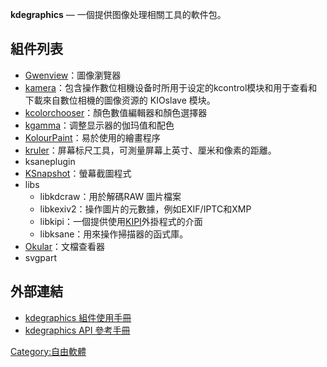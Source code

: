 {{Unreferenced |time=2009-05-15T05:18:09+00:00 }}
'''kdegraphics''' — 一個提供图像处理相關工具的軟件包。

== 組件列表 ==
* [[Gwenview|Gwenview]]：圖像瀏覽器
* [[kamera|kamera]]：包含操作數位相機设备时所用于设定的kcontrol模块和用于查看和下載來自數位相機的圖像资源的 KIOslave 模块。
* [[kcolorchooser|kcolorchooser]]：顏色數值編輯器和顏色選擇器
* [[kgamma|kgamma]]：调整显示器的伽玛值和配色
* [[KolourPaint|KolourPaint]]：易於使用的繪畫程序
* [[kruler|kruler]]：屏幕标尺工具，可測量屏幕上英寸、厘米和像素的距離。
* ksaneplugin
* [[KSnapshot|KSnapshot]]：螢幕截圖程式
* libs
**libkdcraw：用於解碼RAW 圖片檔案
**libkexiv2：操作圖片的元數據，例如EXIF/IPTC和XMP
**libkipi：一個提供使用[[KIPI|KIPI]]外掛程式的介面
**libksane：用來操作掃描器的函式庫。
* [[Okular|Okular]]：文檔查看器
* svgpart

== 外部連結 ==
{{Commonscat}}
* [http://docs.kde.org/stable/en/kdegraphics/  kdegraphics  組件使用手冊] {{Wayback|url=http://docs.kde.org/stable/en/kdegraphics/ |date=20201021044914 }}
* [http://api.kde.org/4.x-api/kdegraphics-apidocs/ kdegraphics API 參考手冊]{{Wayback|url=http://api.kde.org/4.x-api/kdegraphics-apidocs/ |date=20100810022434 }}

{{KDE}}

[[Category:自由軟體|Category:自由軟體]]